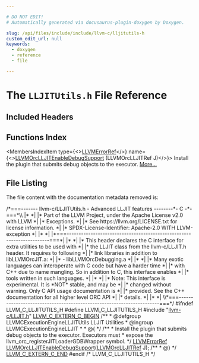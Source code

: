 ```yaml
---

# DO NOT EDIT!
# Automatically generated via docusaurus-plugin-doxygen by Doxygen.

slug: /api/files/include/include/llvm-c/lljitutils-h
custom_edit_url: null
keywords:
  - doxygen
  - reference
  - file

---
```





# The `LLJITUtils.h` File Reference

<DoxygenPage pluginConfig={pluginConfig}>



## Included Headers

<IncludesList>
<IncludesListItem
  filePath="llvm-c/LLJIT.h"
  permalink="/docs/api/files/include/include/llvm-c/lljit-h"
  isLocal="true" />
</IncludesList>

## Functions Index

<MembersIndex>

<MembersIndexItem
  type={<><a href="/docs/api/groups/llvmcerror/#gad81d81a316ef38888533a24b786a6605">LLVMErrorRef</a></>}
  name={<><a href="/docs/api/groups/llvmcexecutionenginelljitutils/#ga7634ccfc36436905cf1dd2dac0d82443">LLVMOrcLLJITEnableDebugSupport</a> (LLVMOrcLLJITRef J)</>}>
Install the plugin that submits debug objects to the executor. <a href="/docs/api/groups/llvmcexecutionenginelljitutils/#ga7634ccfc36436905cf1dd2dac0d82443">More...</a>
</MembersIndexItem>

</MembersIndex>


## File Listing

The file content with the documentation metadata removed is:

<ProgramListing>

<Link id="l00001" /><CodeLine lineNumber="1"><span class="doxyHighlightComment">/&#42;===------- llvm-c/LLJITUtils.h - Advanced LLJIT features --------&#42;- C -&#42;-===&#42;\\</span></CodeLine>
<Link id="l00002" /><CodeLine lineNumber="2"><span class="doxyHighlightComment">|&#42;                                                                            &#42;|</span></CodeLine>
<Link id="l00003" /><CodeLine lineNumber="3"><span class="doxyHighlightComment">|&#42; Part of the LLVM Project, under the Apache License v2.0 with LLVM          &#42;|</span></CodeLine>
<Link id="l00004" /><CodeLine lineNumber="4"><span class="doxyHighlightComment">|&#42; Exceptions.                                                                &#42;|</span></CodeLine>
<Link id="l00005" /><CodeLine lineNumber="5"><span class="doxyHighlightComment">|&#42; See https://llvm.org/LICENSE.txt for license information.                  &#42;|</span></CodeLine>
<Link id="l00006" /><CodeLine lineNumber="6"><span class="doxyHighlightComment">|&#42; SPDX-License-Identifier: Apache-2.0 WITH LLVM-exception                    &#42;|</span></CodeLine>
<Link id="l00007" /><CodeLine lineNumber="7"><span class="doxyHighlightComment">|&#42;                                                                            &#42;|</span></CodeLine>
<Link id="l00008" /><CodeLine lineNumber="8"><span class="doxyHighlightComment">|&#42;===----------------------------------------------------------------------===&#42;|</span></CodeLine>
<Link id="l00009" /><CodeLine lineNumber="9"><span class="doxyHighlightComment">|&#42;                                                                            &#42;|</span></CodeLine>
<Link id="l00010" /><CodeLine lineNumber="10"><span class="doxyHighlightComment">|&#42; This header declares the C interface for extra utilities to be used with   &#42;|</span></CodeLine>
<Link id="l00011" /><CodeLine lineNumber="11"><span class="doxyHighlightComment">|&#42; the LLJIT class from the llvm-c/LLJIT.h header. It requires to following   &#42;|</span></CodeLine>
<Link id="l00012" /><CodeLine lineNumber="12"><span class="doxyHighlightComment">|&#42; link libraries in addition to libLLVMOrcJIT.a:                             &#42;|</span></CodeLine>
<Link id="l00013" /><CodeLine lineNumber="13"><span class="doxyHighlightComment">|&#42;  - libLLVMOrcDebugging.a                                                   &#42;|</span></CodeLine>
<Link id="l00014" /><CodeLine lineNumber="14"><span class="doxyHighlightComment">|&#42;                                                                            &#42;|</span></CodeLine>
<Link id="l00015" /><CodeLine lineNumber="15"><span class="doxyHighlightComment">|&#42; Many exotic languages can interoperate with C code but have a harder time  &#42;|</span></CodeLine>
<Link id="l00016" /><CodeLine lineNumber="16"><span class="doxyHighlightComment">|&#42; with C++ due to name mangling. So in addition to C, this interface enables &#42;|</span></CodeLine>
<Link id="l00017" /><CodeLine lineNumber="17"><span class="doxyHighlightComment">|&#42; tools written in such languages.                                           &#42;|</span></CodeLine>
<Link id="l00018" /><CodeLine lineNumber="18"><span class="doxyHighlightComment">|&#42;                                                                            &#42;|</span></CodeLine>
<Link id="l00019" /><CodeLine lineNumber="19"><span class="doxyHighlightComment">|&#42; Note: This interface is experimental. It is &#42;NOT&#42; stable, and may be       &#42;|</span></CodeLine>
<Link id="l00020" /><CodeLine lineNumber="20"><span class="doxyHighlightComment">|&#42;       changed without warning. Only C API usage documentation is           &#42;|</span></CodeLine>
<Link id="l00021" /><CodeLine lineNumber="21"><span class="doxyHighlightComment">|&#42;       provided. See the C++ documentation for all higher level ORC API     &#42;|</span></CodeLine>
<Link id="l00022" /><CodeLine lineNumber="22"><span class="doxyHighlightComment">|&#42;       details.                                                             &#42;|</span></CodeLine>
<Link id="l00023" /><CodeLine lineNumber="23"><span class="doxyHighlightComment">|&#42;                                                                            &#42;|</span></CodeLine>
<Link id="l00024" /><CodeLine lineNumber="24"><span class="doxyHighlightComment">\\&#42;===----------------------------------------------------------------------===&#42;/</span></CodeLine>
<Link id="l00025" /><CodeLine lineNumber="25"></CodeLine>
<Link id="l00026" /><CodeLine lineNumber="26"><span class="doxyHighlightPreprocessor">#ifndef LLVM&#95;C&#95;LLJITUTILS&#95;H</span></CodeLine>
<Link id="l00027" /><CodeLine lineNumber="27"><span class="doxyHighlightPreprocessor">#define LLVM&#95;C&#95;LLJITUTILS&#95;H</span></CodeLine>
<Link id="l00028" /><CodeLine lineNumber="28"></CodeLine>
<Link id="l00029" /><CodeLine lineNumber="29"><span class="doxyHighlightPreprocessor">#include &quot;<a href="/docs/api/files/include/include/llvm-c/lljit-h">llvm-c/LLJIT.h</a>&quot;</span></CodeLine>
<Link id="l00030" /><CodeLine lineNumber="30"></CodeLine>
<Link id="l00031" /><CodeLine lineNumber="31"><span class="doxyHighlight"><a href="/docs/api/files/include/include/llvm-c/externc-h/#a4789aaabaa5bf3b7a549171b47cc4d4a">LLVM&#95;C&#95;EXTERN&#95;C&#95;BEGIN</a></span></CodeLine>
<Link id="l00032" /><CodeLine lineNumber="32"></CodeLine>
<Link id="l00033" /><CodeLine lineNumber="33"><span class="doxyHighlightComment">/&#42;&#42;</span></CodeLine>
<Link id="l00034" /><CodeLine lineNumber="34"><span class="doxyHighlightComment"> &#42; @defgroup LLVMCExecutionEngineLLJITUtils LLJIT Utilities</span></CodeLine>
<Link id="l00035" /><CodeLine lineNumber="35"><span class="doxyHighlightComment"> &#42; @ingroup LLVMCExecutionEngineLLJIT</span></CodeLine>
<Link id="l00036" /><CodeLine lineNumber="36"><span class="doxyHighlightComment"> &#42;</span></CodeLine>
<Link id="l00037" /><CodeLine lineNumber="37"><span class="doxyHighlightComment"> &#42; @&#123;</span></CodeLine>
<Link id="l00038" /><CodeLine lineNumber="38"><span class="doxyHighlightComment"> &#42;/</span></CodeLine>
<Link id="l00039" /><CodeLine lineNumber="39"></CodeLine>
<Link id="l00040" /><CodeLine lineNumber="40"><span class="doxyHighlightComment">/&#42;&#42;</span></CodeLine>
<Link id="l00041" /><CodeLine lineNumber="41"><span class="doxyHighlightComment"> &#42; Install the plugin that submits debug objects to the executor. Executors must</span></CodeLine>
<Link id="l00042" /><CodeLine lineNumber="42"><span class="doxyHighlightComment"> &#42; expose the llvm&#95;orc&#95;registerJITLoaderGDBWrapper symbol.</span></CodeLine>
<Link id="l00043" /><CodeLine lineNumber="43"><span class="doxyHighlightComment"> &#42;/</span></CodeLine>
<Link id="l00044" /><CodeLine lineNumber="44"><span class="doxyHighlight"><a href="/docs/api/groups/llvmcerror/#gad81d81a316ef38888533a24b786a6605">LLVMErrorRef</a> <a href="/docs/api/groups/llvmcexecutionenginelljitutils/#ga7634ccfc36436905cf1dd2dac0d82443">LLVMOrcLLJITEnableDebugSupport</a>(<a href="/docs/api/groups/llvmcexecutionenginelljit/#ga1e454b80a0ff83ee40d654f9d76c99a0">LLVMOrcLLJITRef</a> J);</span></CodeLine>
<Link id="l00045" /><CodeLine lineNumber="45"></CodeLine>
<Link id="l00046" /><CodeLine lineNumber="46"><span class="doxyHighlightComment">/&#42;&#42;</span></CodeLine>
<Link id="l00047" /><CodeLine lineNumber="47"><span class="doxyHighlightComment"> &#42; @&#125;</span></CodeLine>
<Link id="l00048" /><CodeLine lineNumber="48"><span class="doxyHighlightComment"> &#42;/</span></CodeLine>
<Link id="l00049" /><CodeLine lineNumber="49"></CodeLine>
<Link id="l00050" /><CodeLine lineNumber="50"><span class="doxyHighlight"><a href="/docs/api/files/include/include/llvm-c/externc-h/#ae016a3733553fe3990c8dfcec10d9d3a">LLVM&#95;C&#95;EXTERN&#95;C&#95;END</a></span></CodeLine>
<Link id="l00051" /><CodeLine lineNumber="51"></CodeLine>
<Link id="l00052" /><CodeLine lineNumber="52"><span class="doxyHighlightPreprocessor">#endif </span><span class="doxyHighlightComment">/&#42; LLVM&#95;C&#95;LLJITUTILS&#95;H &#42;/</span></CodeLine>

</ProgramListing>


</DoxygenPage>
